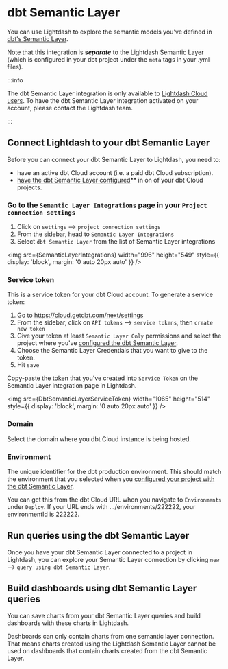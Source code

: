 

# dbt Semantic Layer

You can use Lightdash to explore the semantic models you've defined in [dbt's Semantic Layer](https://www.getdbt.com/product/semantic-layer). 

Note that this integration is **_separate_** to the Lightdash Semantic Layer (which is configured in your dbt project under the `meta` tags in your .yml files).

:::info

The dbt Semantic Layer integration is only available to [Lightdash Cloud users](https://www.lightdash.com/pricing). To have the dbt Semantic Layer integration activated on your account, please contact the Lightdash team. 

:::

## Connect Lightdash to your dbt Semantic Layer

Before you can connect your dbt Semantic Layer to Lightdash, you need to:

- have an active dbt Cloud account (i.e. a paid dbt Cloud subscription). 
- [have the dbt Semantic Layer configured](https://docs.getdbt.com/guides/sl-snowflake-qs?step=14)** in on of your dbt Cloud projects.

### Go to the `Semantic Layer Integrations` page in your `Project connection settings`

1. Click on `settings` --> `project connection settings`
2. From the sidebar, head to `Semantic Layer Integrations`
3. Select `dbt Semantic Layer` from the list of Semantic Layer integrations

<img
  src={SemanticLayerIntegrations}
  width="996"
  height="549"
  style={{ display: 'block', margin: '0 auto 20px auto' }}
/>

### Service token

This is a service token for your dbt Cloud account. To generate a service token:

1. Go to https://cloud.getdbt.com/next/settings
2. From the sidebar, click on `API tokens` --> `service tokens`, then `create new token`
3. Give your token at least `Semantic Layer Only` permissions and select the project where you've [configured the dbt Semantic Layer](https://docs.getdbt.com/docs/use-dbt-semantic-layer/setup-sl#set-up-dbt-semantic-layer).
4. Choose the Semantic Layer Credentials that you want to give to the token. 
5. Hit `save`

Copy-paste the token that you've created into `Service Token` on the Semantic Layer integration page in Lightdash. 

<img
  src={DbtSemanticLayerServiceToken}
  width="1065"
  height="514"
  style={{ display: 'block', margin: '0 auto 20px auto' }}
/>

### Domain

Select the domain where you dbt Cloud instance is being hosted. 

### Environment

The unique identifier for the dbt production environment. This should match the environment that you selected when you [configured your project with the dbt Semantic Layer](https://docs.getdbt.com/docs/use-dbt-semantic-layer/setup-sl#1-select-environment).

You can get this from the dbt Cloud URL when you navigate to `Environments` under `Deploy`. If your URL ends with .../environments/222222, your environmentId is 222222. 

## Run queries using the dbt Semantic Layer

Once you have your dbt Semantic Layer connected to a project in Lightdash, you can explore your Semantic Layer connection by clicking `new` --> `query using dbt Semantic Layer`. 

## Build dashboards using dbt Semantic Layer queries

You can save charts from your dbt Semantic Layer queries and build dashboards with these charts in Lightdash. 

Dashboards can only contain charts from one semantic layer connection. That means charts created using the Lightdash Semantic Layer cannot be used on dashboards that contain charts created from the dbt Semantic Layer. 